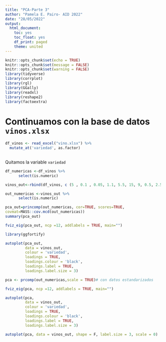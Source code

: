 ---
title: "PCA-Parte 3"
author: "Pamela E. Pairo- AID 2022"
date: "28/05/2022"
output:
  html_document:
    toc: yes
    toc_float: yes
    df_print: paged
    theme: united
---

```{r setup, include=FALSE}
knitr::opts_chunk$set(echo = TRUE)
knitr::opts_chunk$set(message = FALSE)
knitr::opts_chunk$set(warning = FALSE)
library(tidyverse)
library(corrplot)
library(rgl)
library(GGally)
library(readxl)
library(reshape2)
library(factoextra)
```

# Continuamos con la base de datos `vinos.xlsx`


```{r}
df_vinos <- read_excel("vino.xlsx") %>% 
  mutate_at('variedad', as.factor)
  
```

Quitamos la variable `variedad`

```{r}
df_numericas <-df_vinos %>% 
      select(is.numeric)
```


```{r}
vinos_out<-rbind(df_vinos, c (5 , 0.1 , 0.05, 1.1, 5.5, 15, 9, 0.5, 2.5, 0.4, 8.7, 5, 2) , c (5.5 , 0.3 , 0.03, 1.2, 5.9, 16, 8, 0.4, 2.2, 0.45, 8.1, 4, 2) , c ( 8.6 , 0.55, 0.6, 0.6, 20, 140, 240, 0.95, 2.7, 0.27, 13, 8, 1))
```

```{r}
out_numericas <-vinos_out %>% 
      select(is.numeric)
```

```{r}
pca_out=princomp(out_numericas, cor=TRUE, scores=TRUE,
covmat=MASS::cov.mcd(out_numericas))
summary(pca_out)

```
```{r}
fviz_eig(pca_out, ncp =12, addlabels = TRUE, main="")
```
```{r}
library(ggfortify)

autoplot(pca_out, 
         data = vinos_out, 
         colour = 'variedad',
         loadings = TRUE, 
         loadings.colour = 'black',
         loadings.label = TRUE, 
         loadings.label.size = 3)
```
```{r}
pca <- prcomp(out_numericas,scale = TRUE)# con datos estandarizados
```

```{r}
fviz_eig(pca, ncp =12, addlabels = TRUE, main="")
```

```{r}

autoplot(pca, 
         data = vinos_out, 
         colour = 'variedad',
         loadings = TRUE, 
         loadings.colour = 'black',
         loadings.label = TRUE, 
         loadings.label.size = 3)
```

```{r}
autoplot(pca, data = vinos_out, shape = F, label.size = 3, scale = 0)
```


